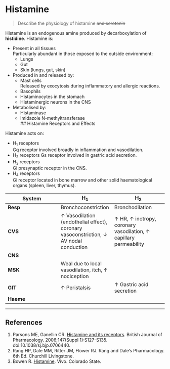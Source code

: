 # Histamine


> Describe the physiology of histamine ~~and serotonin~~

Histamine is an endogenous amine produced by decarboxylation of **histidine**. Histamine is:

* Present in all tissues\
Particularly abundant in those exposed to the outside environment:
    * Lungs
    * Gut
    * Skin (lungs, gut, skin)
* Produced in and released by:
    * Mast cells\
    Released by exocytosis during inflammatory and allergic reactions.
    * Basophils
    * Histaminocytes in the stomach
    * Histaminergic neurons in the CNS
* Metabolised by:
    * Histaminase
    * Imidazole N-methyltransferase
  \
## Histamine Receptors and Effects

Histamine acts on:

* H~1~ receptors\
Gq receptor involved broadly in inflammation and vasodilation.
* H~2~ receptors
Gs receptor involved in gastric acid secretion.
* H~3~ receptors\
Gi presynaptic receptor in the CNS.
* H~4~ receptors\
Gi receptor located in bone marrow and other solid haematological organs (spleen, liver, thymus).

|System|H~1~|H~2~|H~3~|H~4~|
|--|--|--|
|**Resp**|Bronchoconstriction|Bronchodilation|||
|**CVS**|↑ Vasodilation (endothelial effect), coronary vasoconstriction, ↓ AV nodal conduction|↑ HR, ↑ inotropy, coronary vasodilation, ↑ capillary permeability|||
|**CNS**|||Presynaptic inhibition of neurotransmission||
|**MSK**|Weal due to local vasodilation, itch, ↑ nociception||||
|**GIT**|↑ Peristalsis|↑ Gastric acid secretion|||
|**Haeme**||||Alter IL-16 release

---

## References

1. Parsons ME, Ganellin CR. [Histamine and its receptors](https://www.ncbi.nlm.nih.gov/pmc/articles/PMC1760721/). British Journal of Pharmacology. 2006;147(Suppl 1):S127-S135. doi:10.1038/sj.bjp.0706440.
2. Rang HP, Dale MM, Ritter JM, Flower RJ. Rang and Dale's Pharmacology. 6th Ed. Churchill Livingstone.
3. Bowen R. [Histamine](http://www.vivo.colostate.edu/hbooks/pathphys/endocrine/otherendo/histamine.html). Vivo. Colorado State.
